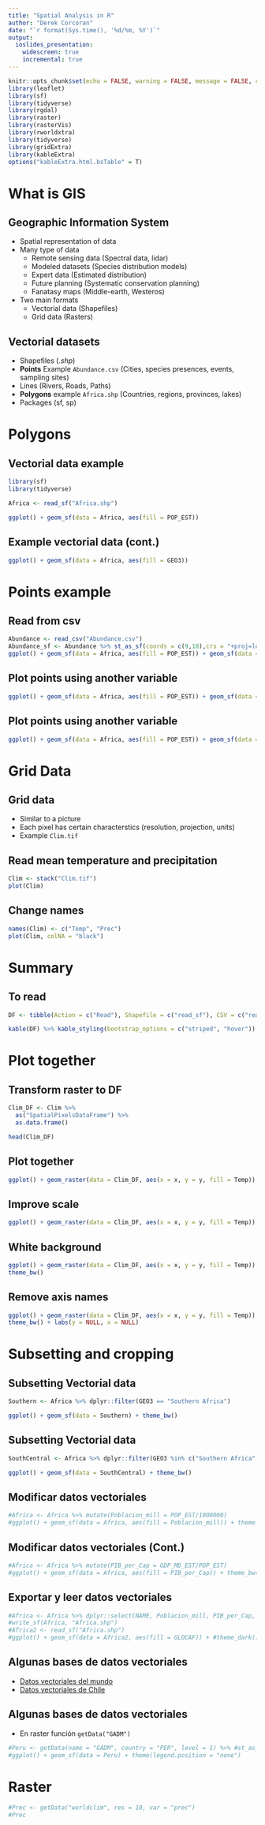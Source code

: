 ```yaml
---
title: "Spatial Analysis in R"
author: "Derek Corcoran"
date: "`r format(Sys.time(), '%d/%m, %Y')`"
output:
  ioslides_presentation:
    widescreen: true
    incremental: true
---
```


```r
knitr::opts_chunk$set(echo = FALSE, warning = FALSE, message = FALSE, cache = FALSE, tidy = TRUE, tidy.opts= list(blank = FALSE, width.cutoff = 60))
library(leaflet)
library(sf)
library(tidyverse)
library(rgdal)
library(raster)
library(rasterVis)
library(rworldxtra)
library(tidyverse)
library(gridExtra)
library(kableExtra)
options("kableExtra.html.bsTable" = T)
```

# What is GIS

## Geographic Information System {.build}

* Spatial representation of data
* Many type of data
    + Remote sensing data (Spectral data, lidar)
    + Modeled datasets (Species distribution models)
    + Expert data (Estimated distribution)
    + Future planning (Systematic conservation planning)
    + Fanatasy maps (Middle-earth, Westeros)
* Two main formats
    + Vectorial data (Shapefiles)
    + Grid data (Rasters)

## Vectorial datasets

* Shapefiles (*.shp*)
* **Points** Example `Abundance.csv` (Cities, species presences, events, sampling sites)
* Lines (Rivers, Roads, Paths)
* **Polygons** example `Africa.shp` (Countries, regions, provinces, lakes)
* Packages (sf, sp)

# Polygons

## Vectorial data example

```r
library(sf)
library(tidyverse)

Africa <- read_sf("Africa.shp")

ggplot() + geom_sf(data = Africa, aes(fill = POP_EST))
```

## Example vectorial data (cont.)

```r
ggplot() + geom_sf(data = Africa, aes(fill = GEO3))
```

# Points example

## Read from csv

```r
Abundance <- read_csv("Abundance.csv")
Abundance_sf <- Abundance %>% st_as_sf(coords = c(9,10),crs = "+proj=longlat +ellps=WGS84 +datum=WGS84 +no_defs +towgs84=0,0,0")
ggplot() + geom_sf(data = Africa, aes(fill = POP_EST)) + geom_sf(data = Abundance_sf, color = "red")
```

## Plot points using another variable

```r
ggplot() + geom_sf(data = Africa, aes(fill = POP_EST)) + geom_sf(data = Abundance_sf, aes(color = Family))
```

## Plot points using another variable

```r
ggplot() + geom_sf(data = Africa, aes(fill = POP_EST)) + geom_sf(data = Abundance_sf, aes(size = Measurement))
```

# Grid Data

## Grid data

* Similar to a picture
* Each pixel has certain characterstics (resolution, projection, units)
* Example `Clim.tif`


## Read mean temperature and precipitation

```r
Clim <- stack("Clim.tif")
plot(Clim)
```

## Change names

```r
names(Clim) <- c("Temp", "Prec")
plot(Clim, colNA = "black")
```

# Summary

## To read

```r
DF <- tibble(Action = c("Read"), Shapefile = c("read_sf"), CSV = c("read_csv"), Raster =c("stack/raster"))

kable(DF) %>% kable_styling(bootstrap_options = c("striped", "hover"))
```

# Plot together

## Transform raster to DF

```r
Clim_DF <- Clim %>% 
  as("SpatialPixelsDataFrame") %>% 
  as.data.frame()

head(Clim_DF)
```

## Plot together

```r
ggplot() + geom_raster(data = Clim_DF, aes(x = x, y = y, fill = Temp)) + geom_sf(data = Africa, alpha = 0) + geom_sf(data = Abundance_sf, aes(size = Measurement))
```

## Improve scale

```r
ggplot() + geom_raster(data = Clim_DF, aes(x = x, y = y, fill = Temp)) + geom_sf(data = Africa, alpha = 0) + geom_sf(data = Abundance_sf, aes(size = Measurement)) + scale_fill_viridis_c(name = "Temperature")
```

## White background

```r
ggplot() + geom_raster(data = Clim_DF, aes(x = x, y = y, fill = Temp)) + geom_sf(data = Africa, alpha = 0) + geom_sf(data = Abundance_sf, aes(size = Measurement)) + scale_fill_viridis_c(name = "Temperature") +
theme_bw()
```

## Remove axis names

```r
ggplot() + geom_raster(data = Clim_DF, aes(x = x, y = y, fill = Temp)) + geom_sf(data = Africa, alpha = 0) + geom_sf(data = Abundance_sf, aes(size = Measurement)) + scale_fill_viridis_c(name = "Temperature") +
theme_bw() + labs(y = NULL, x = NULL)
```

# Subsetting and cropping 

## Subsetting Vectorial data

```r
Southern <- Africa %>% dplyr::filter(GEO3 == "Southern Africa")

ggplot() + geom_sf(data = Southern) + theme_bw()
```

## Subsetting Vectorial data

```r
SouthCentral <- Africa %>% dplyr::filter(GEO3 %in% c("Southern Africa", "Central Africa"))

ggplot() + geom_sf(data = SouthCentral) + theme_bw()
```

## Modificar datos vectoriales

```r
#Africa <- Africa %>% mutate(Poblacion_mill = POP_EST/1000000)
#ggplot() + geom_sf(data = Africa, aes(fill = Poblacion_mill)) + theme_bw() + scale_fill_viridis_c()
```

## Modificar datos vectoriales (Cont.)


```r
#Africa <- Africa %>% mutate(PIB_per_Cap = GDP_MD_EST/POP_EST)
#ggplot() + geom_sf(data = Africa, aes(fill = PIB_per_Cap)) + theme_bw()
```

## Exportar y leer datos vectoriales

```r
#Africa <- Africa %>% dplyr::select(NAME, Poblacion_mill, PIB_per_Cap, GLOCAF)
#write_sf(Africa, "Africa.shp")
#Africa2 <- read_sf("Africa.shp")
#ggplot() + geom_sf(data = Africa2, aes(fill = GLOCAF)) + #theme_dark() 
```


## Algunas bases de datos vectoriales

* [Datos vectoriales del mundo](http://www.diva-gis.org/gdata)
* [Datos vectoriales de Chile](https://www.bcn.cl/siit/mapas_vectoriales)


## Algunas bases de datos vectoriales

* En raster función `getData("GADM")`

```r
#Peru <- getData(name = "GADM", country = "PER", level = 1) %>% #st_as_sf()
#ggplot() + geom_sf(data = Peru) + theme(legend.position = "none")
```


# Raster


```r
#Prec <- getData("worldclim", res = 10, var = "prec") 
#Prec
```